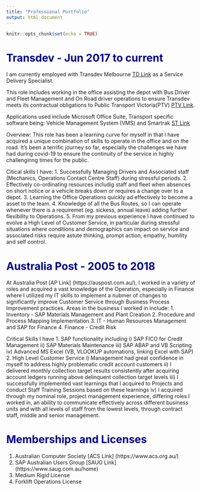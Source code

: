 ```yaml
---
title: "Professional Portfolio"
output: html_document
---
```


<style type="text/css">

<<<<<<< HEAD
body {
    background-color: #4FB6C0;
  }

=======
>>>>>>> ef7ecdbdf26853cb5ecde0fb156353e790ebcf94
body{ /* Normal  */
      font-size: 18px;
  }
td {  /* Table  */
  font-size: 18px;
}
h1.title {
  font-size: 35px;
  color: Blue;
}
h1 { /* Header 1 */
  font-size: 28px;
  color: DarkBlue;
}

</style>


```r
knitr::opts_chunk$set(echo = TRUE)
```

# Transdev - Jun 2017 to current

I am currently employed with Transdev Melbourne [TD Link](https://www.transdevmelbourne.com.au/) as a Service Delivery Specialist. 

This role includes working in the office assisting the depot with Bus Driver and Fleet
Management and On Road driver operations to ensure Transdev meets its contractual obligations to Public Transport Victoria(PTV) [PTV Link](https://www.ptv.vic.gov.au/).

Applications used include Microsoft Office Suite, Transport specific software being:
Vehicle Management System (VMS) and Smartrak [ST Link](https://smartrak.com/)

Overview: This role has been a learning curve for myself in that I have acquired a
unique combination of skills to operate in the office and on the road. It's been 
a terrific journey so far, especially the challenges we have had during covid-19
to ensure the continuity of the service in highly challenginng times for the public.

Citical skills I have: 
1. Successfully Managing Drivers and Associated staff (Mechanics, Operations Contact Centre Staff) during stressful periods.
2. Effectively co-ordinating resources includig staff and fleet when absences on short notice
or a vehicle breaks down or requires a change over to a depot.
3. Learning the Office Operations quickly ad effectively to become a asset
to the team.
4. Knowledge of all the Bus Routes, so I can operate whenever there is a requiremet
(eg. sickess, annual leave) adding further flexibility to Operations.
5. From my previous experience I have continued to evolve a High Level of Customer Service, 
in particular during stressful situations where conditions and demographics can impact on service and associated risks require astute thinking, prompt action, empathy, humility 
and self control.

# Australia Post - 2005 to 2018

At Australia Post [AP Link] (https://auspost.com.au/), I worked in a variety of roles and acquired a vast knowledge of the Operation, especially in Finance where I utilized my IT skills to implement a nubmer of changes to significantly improve Customer Service through Business Process Improvement practices. 
Areas in the business I worked in include:
1. Inventory - SAP Materials Management and Plant Creation
2. Procedure and Process Mapping Implementation
3. IT - Human Resources Management and SAP for Finance
4. Finance - Credit Risk 

Critical Skills I have
1. SAP functionality including
 i)     SAP FICO for Credit Management
 ii)    SAP Materials Maintenance
 iii)   SAP ABAP and VB Scripting
 iv)    Advanced MS Excel (VB, VLOOKUP automations, linking Excel with SAP)
2. High Level Customer Service
 i)     Management had great confidence in myself to address highly problematic credit account customers
 ii)    I delivered monthly collection target results consistently after acquiring account ledgers running above delinquent collection target levels
 iii)   I successfully implemented vast learnings that I acquired to Projects and conduct Staff Training Sessions based on these learnings
 iv)    I acquired through my nominal role, project management experience, differing roles I worked in, an ability to communicate effectively across different business units and with all levels of staff from the lowest levels, through contract staff, middle and senior management.

# Memberships and Licenses

1. Australian Computer Society [ACS Link] (https://www.acs.org.au/)
2. SAP Australian Users Group [SAUG Link] (https://www.saug.com.au/home)
3. Medium Rigid License
4. Forklift Operations License